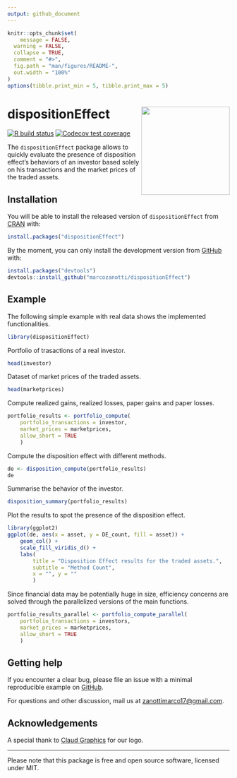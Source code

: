 ```yaml
---
output: github_document
---
```


<!-- README.md is generated from README.Rmd. Please edit that file -->

```r
knitr::opts_chunk$set(
	message = FALSE, 
  warning = FALSE,
  collapse = TRUE,
  comment = "#>",
  fig.path = "man/figures/README-",
  out.width = "100%"
)
options(tibble.print_min = 5, tibble.print_max = 5)
```


# dispositionEffect <img src='man/figures/logo.png' align="right" height="200" />

<!-- badges: start -->
[![R build status](https://github.com/marcozanotti/dispositionEffect/workflows/R-CMD-check/badge.svg)](https://github.com/marcozanotti/dispositionEffect/actions)
[![Codecov test coverage](https://codecov.io/gh/marcozanotti/dispositionEffect/branch/main/graph/badge.svg)](https://codecov.io/gh/marcozanotti/dispositionEffect?branch=master)
<!-- badges: end -->

The `dispositionEffect` package allows to quickly evaluate the presence of 
disposition effect’s behaviors of an investor based solely on his transactions 
and the market prices of the traded assets.


## Installation

You will be able to install the released version of `dispositionEffect` from 
[CRAN](https://CRAN.R-project.org) with:

``` r
install.packages("dispositionEffect")
```

By the moment, you can only install the development version from 
[GitHub](https://github.com/) with:

``` r
install.packages("devtools")
devtools::install_github("marcozanotti/dispositionEffect")
```


## Example

The following simple example with real data shows the implemented functionalities. 

```r
library(dispositionEffect)
```

Portfolio of trasactions of a real investor.

```r
head(investor)
```

Dataset of market prices of the traded assets.

```r
head(marketprices)
```

Compute realized gains, realized losses, paper gains and paper losses.

```r
portfolio_results <- portfolio_compute(
	portfolio_transactions = investor, 
	market_prices = marketprices, 
	allow_short = TRUE
	)
```

Compute the disposition effect with different methods.

```r
de <- disposition_compute(portfolio_results)
de
```

Summarise the behavior of the investor.

```r
disposition_summary(portfolio_results)
```

Plot the results to spot the presence of the disposition effect.

```r
library(ggplot2)
ggplot(de, aes(x = asset, y = DE_count, fill = asset)) +
	geom_col() +
	scale_fill_viridis_d() +
	labs(
		title = "Disposition Effect results for the traded assets.",
		subtitle = "Method Count",
		x = "", y = ""
		)
```

Since financial data may be potentially huge in size, efficiency concerns are
solved through the parallelized versions of the main functions.

```r
portfolio_results_parallel <- portfolio_compute_parallel(
	portfolio_transactions = investors, 
	market_prices = marketprices, 
	allow_short = TRUE
	)
```


## Getting help

If you encounter a clear bug, please file an issue with a minimal reproducible 
example on [GitHub](https://github.com/marcozanotti/dispositionEffect/issues). 

For questions and other discussion, mail us at <zanottimarco17@gmail.com>.  


## Acknowledgements

A special thank to [Claud Graphics](https://www.behance.net/claudiocec3c4f) for our logo.


---
Please note that this package is free and open source software, licensed under MIT.

